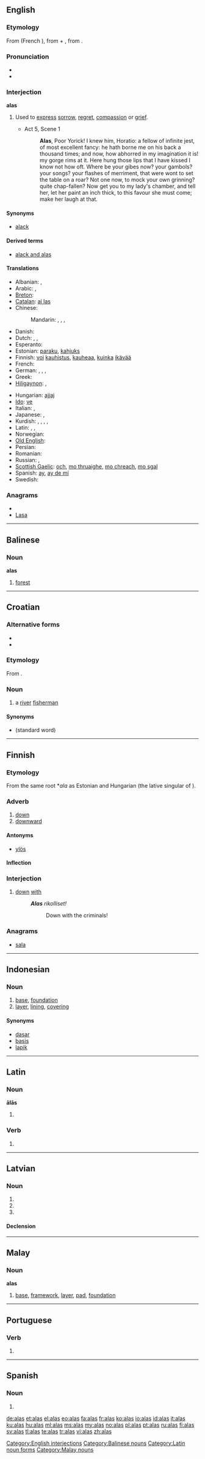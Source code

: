 {{also|álás}}
==English==

===Etymology===
From {{etyl|fro}} {{term|a las|lang=fro}} (French {{term|hélas|lang=fr}}), from {{term|a||ah|lang=fro}} + {{term|las|lang=fro}}, from {{etyl|la}} {{term|lassus||weary|lang=la}}.

===Pronunciation===
* {{IPA|/əˈlas/}}
* {{audio|en-us-alas.ogg|Audio (US)}}

===Interjection===
'''alas'''

# Used to [[express]] [[sorrow]], [[regret]], [[compassion]] or [[grief]].
#* {{RQ:Shakespeare Hamlet}} Act 5, Scene 1
#*: '''Alas''', Poor Yorick! I knew him, Horatio: a fellow of infinite jest, of most excellent fancy: he hath borne me on his back a thousand times; and now, how abhorred in my imagination it is! my gorge rims at it. Here hung those lips that I have kissed I know not how oft. Where be your gibes now? your gambols? your songs? your flashes of merriment, that were wont to set the table on a roar? Not one now, to mock your own grinning? quite chap-fallen? Now get you to my lady's chamber, and tell her, let her paint an inch thick, to this favour she must come; make her laugh at that.

====Synonyms====
* [[alack]]

====Derived terms====
* [[alack and alas]]

====Translations====
{{trans-top|exclamation of sorrow, etc.}}
* Albanian: {{t+|sq|bubu|xs=Albanian}}, {{t+|sq|bobo|xs=Albanian}}
* Arabic: {{t|ar|واحسرتاه|tr=waaHasrataah}}, {{t|ar|واها|alt=واهًا|tr=waahan}}
* [[Breton]]: {{t+|br|siwazh|xs=Breton}}
* [[Catalan]]: [[ai las]]
* Chinese:
*: Mandarin: {{t-|cmn|唉|tr=āi|sc=Hani}}, {{t-|cmn|哎呀|tr=āiyā|sc=Hani}}, {{t|cmn|嗚呼|sc=Hani}}, {{t|cmn|呜呼|tr=wūhū|sc=Hani}}
* Danish: {{t-|da|ak}}
* Dutch: {{t-|nl|helaas}}, {{t|nl|o wee}}, {{t+|nl|jammer}} {{t+|nl|genoeg}}
* Esperanto: {{t-|eo|ho ve|xs=Esperanto}}
* Estonian: [[paraku]], [[kahjuks]]
* Finnish: [[voi]] [[kauhistus]], [[kauhea|kauheaa]], [[kuinka]] [[ikävä|ikävää]]
* French: {{t+|fr|hélas}}
* German: {{t+|de|leider}}, {{t+|de|ach}}, {{t-|de|bedauerlicherweise}}, {{t+|de|weh}}
* Greek: {{t+|el|αλίμονο|tr=alímono}}
* [[Hiligaynon]]: {{tø|hil|aba|alt=abá|xs=Hiligaynon}},  {{tø|hil|abao|alt=abáo}}
{{trans-mid}}
* Hungarian: [[ajjaj]]
* [[Ido]]: [[ve]]
* Italian: {{t+|it|ahimè}}, {{t+|it|purtroppo}}
* Japanese: {{t+|ja|ああ|tr=ā}}, {{t|ja|あたら|tr=atara}}
* Kurdish: {{t|ku|ئاخ|tr=ax|sc=ku-Arab}}, {{t|ku|هاوار|tr=hawar|sc=ku-Arab}}, {{t|ku|هه‌ی هاوار|tr=hei hawar|sc=ku-Arab}}, {{t|ku|داخاکه‌م|tr=daxekem|sc=ku-Arab}}, {{t|ku|ئه‌فسۆس|tr=efsos|sc=ku-Arab}}
* Latin: {{t-|la|eheu}}, {{t-|la|heu}},  {{t-|la|vae}}
* Norwegian: {{t|no|akk}}
* [[Old English]]: {{t-|ang|eala|alt=ēalā|xs=Old English}}
* Persian: {{t+|fa|افسوس|tr=afsus|xs=Persian}}
* Romanian: {{t-|ro|vai}}
* Russian: {{t+|ru|увы|tr=uvý}}, {{t+|ru|ах|tr=ax}}
* [[Scottish Gaelic]]: [[och]], [[mo thruaighe]], [[mo chreach]], [[mo sgal]]
* Spanish: [[ay]], [[ay de mí]]
* Swedish: {{t+|sv|ack}}
{{trans-bottom}}

===Anagrams===
* {{alphagram|[[aals#English|aals]]}}
* [[Lasa#English|Lasa]]

[[Category:English interjections]]

----

==Balinese==

===Noun===
'''alas'''

# [[forest]]

[[Category:Balinese nouns]]

----

==Croatian==

===Alternative forms===
* {{l|hr|alaša}}
* {{l|hr|halas|hàlas}}

===Etymology===
From {{etyl|hu|hr}} {{term|halász||fisherman|lang=hu}}.

===Noun===
{{infl|hr|noun|g=m|head=àlās}}

# {{regional|lang=hr}} a [[river]] [[fisherman]]

====Synonyms====
* {{l|hr|ribič|rìbīč}} (standard word)

----

==Finnish==

===Etymology===
From the same {{etyl|urj|fi}} root *''ala'' as Estonian {{term|all|lang=et}} and Hungarian {{term|alatt|lang=hu}} (the lative singular of {{term|ala-|lang=hu}}).

===Adverb===
{{infl|fi|adverb|comparative|alemmaksi|superlative|alimmaksi}}

# [[down]]
# [[downward]]

====Antonyms====
* {{sense|down; downward}} [[ylös]]

====Inflection====
{{fi-decl-pron|1s=[[ala-]]|8s=[[alla]]|9s=[[alta]]|10s=[[alle]]|a1s=[[alhaalla]]|a2s=[[alhaalta]]|a3s=[[alhaalle]]|a4s=[[alas]]|a10s=[[ali]]<br/>[[alitse]]|a11s=[[allekkain]]<br/>[[alakkain]]|a12s=[[alatusten]]}}

===Interjection===
{{fi-int}}

# {{context|followed by a nominative}} [[down]] [[with]] {{qualifier|e.g. in demonstrations}}
#: '''''Alas''' rikolliset!''
#:: Down with the criminals!

===Anagrams===
* [[sala#Finnish|sala]]

----

==Indonesian==
{{attention|id}}

===Noun===
{{infl|id|noun}}

# [[base]], [[foundation]]
# [[layer]], [[lining]], [[covering]]

====Synonyms====
* [[dasar]]
* [[basis]]
* [[lapik]]

----

==Latin==

===Noun===
'''ālās''' {{f}}

# {{inflection of|ala|āla|acc|p|lang=la}}

===Verb===
{{la-verb-form|alās}}

# {{conjugation of|alo|alō|2|s|pres|act|sub|lang=la}}{{la-conj-form-gloss|alo|2|s|pres|act|sub}}

[[Category:Latin noun forms]]

----

==Latvian==

===Noun===
{{infl|lv|noun form}}

# {{form of|Nominative plural|ala|lang=lv}}
# {{form of|Genitive singular|ala|lang=lv}}
# {{form of|Accusative plural|ala|lang=lv}}

====Declension====
{{lv-noun-d4|al|a}}

----

==Malay==

===Noun===
'''alas'''

# [[base]], [[framework]], [[layer]], [[pad]], [[foundation]]

[[Category:Malay nouns]]

----

==Portuguese==

===Verb===
{{pt-verb form}}

# {{pt-verb form of|[[alar]]|ar|indicative|present|singular|second}}

----

==Spanish==

===Noun===
{{infl|es|noun form|g=f|g2=p}}

# {{plural of|[[ala]]|lang=es|nocat=1}}

[[de:alas]]
[[et:alas]]
[[el:alas]]
[[eo:alas]]
[[fa:alas]]
[[fr:alas]]
[[ko:alas]]
[[io:alas]]
[[id:alas]]
[[it:alas]]
[[ku:alas]]
[[hu:alas]]
[[ml:alas]]
[[ms:alas]]
[[my:alas]]
[[no:alas]]
[[pl:alas]]
[[pt:alas]]
[[ru:alas]]
[[fi:alas]]
[[sv:alas]]
[[tl:alas]]
[[te:alas]]
[[tr:alas]]
[[vi:alas]]
[[zh:alas]]